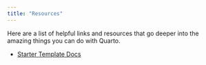 ```yaml
---
title: "Resources"
---
```


Here are a list of helpful links and resources that go deeper into the amazing things you can do with Quarto.

- [Starter Template Docs](https://quarto.org/docs/extensions/starter-templates.html)